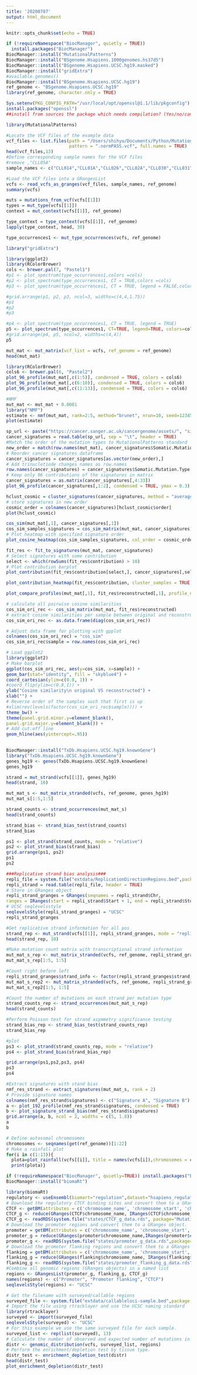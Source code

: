 ```yaml
---
title: '20200707'
output: html_document
---
```


```r
knitr::opts_chunk$set(echo = TRUE)
```

```r
if (!requireNamespace("BiocManager", quietly = TRUE))
  install.packages("BiocManager")
BiocManager::install("MutationalPatterns")
BiocManager::install("BSgenome.Hsapiens.1000genomes.hs37d5")
BiocManager::install("BSgenome.Hsapiens.UCSC.hg19.masked")
BiocManager::install("gridExtra")
#available.genomes()
BiocManager::install("BSgenome.Hsapiens.UCSC.hg19")
ref_genome <- "BSgenome.Hsapiens.UCSC.hg19"
library(ref_genome, character.only = TRUE)
```

```r
Sys.setenv(PKG_CONFIG_PATH="/usr/local/opt/openssl@1.1/lib/pkgconfig")
install.packages("openssl")
##install from sources the package which needs compilation? (Yes/no/cancel) No
```
```r
library(MutationalPatterns)
```

```r
#Locate the VCF files of the example data
vcf_files <- list.files(path = "/Users/shihyu/Documents/Python/Mutational_Pattern/CLL_WES",
                        pattern = ".normPASS.vcf", full.names = TRUE)
head(vcf_files,13)
#Define corresponding sample names for the VCF files
#remove ,"CLL05A"
sample_names <- c("CLL014","CLL01A","CLL026","CLL02A","CLL030","CLL031","CLL038","CLL040","CLL042","CLL09A","CLL213","CLL226","CLL244")

#Load the VCF files into a GRangesList
vcfs <- read_vcfs_as_granges(vcf_files, sample_names, ref_genome)
summary(vcfs)
```

```r
muts = mutations_from_vcf(vcfs[[1]])
types = mut_type(vcfs[[1]])
context = mut_context(vcfs[[1]], ref_genome)

type_context = type_context(vcfs[[1]], ref_genome)
lapply(type_context, head, 30)
```

```r
type_occurrences1 <- mut_type_occurrences(vcfs, ref_genome)
```

```r
library("gridExtra")
```

```r
library(ggplot2)
library(RColorBrewer)
cols <- brewer.pal(7, "Pastel1")
#p1 <- plot_spectrum(type_occurrences1,colors =cols)
#p2 <- plot_spectrum(type_occurrences1, CT = TRUE,colors =cols)
#p3 <- plot_spectrum(type_occurrences1, CT = TRUE, legend = FALSE,colors =cols)
```


```r
#grid.arrange(p1, p2, p3, ncol=3, widths=c(4,4,1.75))
#p1
#p2
#p3
```

```r
#p4 <- plot_spectrum(type_occurrences1, CT = TRUE, legend = TRUE)
p5 <- plot_spectrum(type_occurrences1, CT=TRUE, legend=TRUE, colors=cols)
#grid.arrange(p4, p5, ncol=2, widths=c(4,4))
p5
```

```r
mut_mat <- mut_matrix(vcf_list = vcfs, ref_genome = ref_genome)
head(mut_mat)
```

```r
library(RColorBrewer)
cols6 <- brewer.pal(6, "Pastel2")
plot_96_profile(mut_mat[,c(1:5)], condensed = TRUE, colors = cols6)
plot_96_profile(mut_mat[,c(6:10)], condensed = TRUE, colors = cols6)
plot_96_profile(mut_mat[,c(11:13)], condensed = TRUE, colors = cols6)
```

```r
#NMF
mut_mat <- mut_mat + 0.0001
library("NMF")
estimate <- nmf(mut_mat, rank=2:5, method="brunet", nrun=10, seed=123456)
plot(estimate)
```
```r

sp_url <- paste("https://cancer.sanger.ac.uk/cancergenome/assets/", "signatures_probabilities.txt", sep = "")
cancer_signatures = read.table(sp_url, sep = "\t", header = TRUE)
#Match the order of the mutation types to MutationalPatterns standard
new_order = match(row.names(mut_mat), cancer_signatures$Somatic.Mutation.Type)
# Reorder cancer signatures dataframe
cancer_signatures = cancer_signatures[as.vector(new_order),]
# Add trinucletiode changes names as row.names
row.names(cancer_signatures) = cancer_signatures$Somatic.Mutation.Type
# Keep only 96 contributions of the signatures in matrix
cancer_signatures = as.matrix(cancer_signatures[,4:33])
plot_96_profile(cancer_signatures[,1:2], condensed = TRUE, ymax = 0.3)
```

```r
hclust_cosmic = cluster_signatures(cancer_signatures, method = "average")
# store signatures in new order
cosmic_order = colnames(cancer_signatures)[hclust_cosmic$order]
plot(hclust_cosmic)
```

```r
cos_sim(mut_mat[,1], cancer_signatures[,1])
cos_sim_samples_signatures = cos_sim_matrix(mut_mat, cancer_signatures)
# Plot heatmap with specified signature order
plot_cosine_heatmap(cos_sim_samples_signatures, col_order = cosmic_order, cluster_rows = TRUE)
```

```r
fit_res <- fit_to_signatures(mut_mat, cancer_signatures)
# Select signatures with some contribution
select <- which(rowSums(fit_res$contribution) > 10)
# Plot contribution barplot
plot_contribution(fit_res$contribution[select,], cancer_signatures[,select], coord_flip = FALSE, mode = "absolute")
```

```r
plot_contribution_heatmap(fit_res$contribution, cluster_samples = TRUE, method = "complete")
```

```r
plot_compare_profiles(mut_mat[,1], fit_res$reconstructed[,1], profile_names = c("Original", "Reconstructed"), condensed = TRUE)
```

```r
# calculate all pairwise cosine similarities
cos_sim_ori_rec <- cos_sim_matrix(mut_mat, fit_res$reconstructed)
# extract cosine similarities per sample between original and reconstructed
cos_sim_ori_rec <- as.data.frame(diag(cos_sim_ori_rec))

# Adjust data frame for plotting with gpplot
colnames(cos_sim_ori_rec) = "cos_sim"
cos_sim_ori_rec$sample = row.names(cos_sim_ori_rec)

# Load ggplot2
library(ggplot2)
# Make barplot
ggplot(cos_sim_ori_rec, aes(y=cos_sim, x=sample)) +
geom_bar(stat="identity", fill = "skyblue4") +
coord_cartesian(ylim=c(0.8, 1)) +
#coord_flip(ylim=c(0.8,1)) +
ylab("Cosine similarity\n original VS reconstructed") +
xlab("") +
# Reverse order of the samples such that first is up
#xlim(rev(levels(factor(cos_sim_ori_rec$sample)))) +
theme_bw() +
theme(panel.grid.minor.y=element_blank(),
panel.grid.major.y=element_blank()) +
# Add cut.off line
geom_hline(aes(yintercept=.95))
  
```

```r
BiocManager::install("TxDb.Hsapiens.UCSC.hg19.knownGene")
library("TxDb.Hsapiens.UCSC.hg19.knownGene")
genes_hg19 <- genes(TxDb.Hsapiens.UCSC.hg19.knownGene)
genes_hg19
```

```r
strand = mut_strand(vcfs[[1]], genes_hg19)
head(strand, 10)
```

```r
mut_mat_s <- mut_matrix_stranded(vcfs, ref_genome, genes_hg19)
mut_mat_s[1:5,1:5]
```

```r
strand_counts <- strand_occurrences(mut_mat_s)
head(strand_counts)
```

```r
strand_bias <- strand_bias_test(strand_counts)
strand_bias
```

```r
ps1 <- plot_strand(strand_counts, mode = "relative")
ps2 <- plot_strand_bias(strand_bias)
grid.arrange(ps1, ps2)
ps1
ps2
```

```r
###Replicative strand bias analysis###
repli_file = system.file("extdata/ReplicationDirectionRegions.bed",package = "MutationalPatterns")
repli_strand = read.table(repli_file, header = TRUE)
# Store in GRanges object
repli_strand_granges = GRanges(seqnames = repli_strand$Chr,
ranges = IRanges(start = repli_strand$Start + 1, end = repli_strand$Stop), strand_info = repli_strand$Class)
# UCSC seqlevelsstyle
seqlevelsStyle(repli_strand_granges) = "UCSC"
repli_strand_granges

#Get replicative strand information for all pos
strand_rep <- mut_strand(vcfs[[1]], repli_strand_granges, mode = "replication")
head(strand_rep, 10)

#Make mutation count matrix with transcriptional strand information
mut_mat_s_rep <- mut_matrix_stranded(vcfs, ref_genome, repli_strand_granges, mode = "replication")
mut_mat_s_rep[1:5, 1:5]

#Count right before left
repli_strand_granges$strand_info <- factor(repli_strand_granges$strand_info,levels = c("right", "left"))
mut_mat_s_rep2 <- mut_matrix_stranded(vcfs, ref_genome, repli_strand_granges,mode = "replication")
mut_mat_s_rep2[1:5, 1:5]

#Count the number of mutations on each strand per mutation type
strand_counts_rep <- strand_occurrences(mut_mat_s_rep)
head(strand_counts)

#Perform Poisson test for strand asymmetry significance testing
strand_bias_rep <- strand_bias_test(strand_counts_rep)
strand_bias_rep

#plot
ps3 <- plot_strand(strand_counts_rep, mode = "relative")
ps4 <- plot_strand_bias(strand_bias_rep)

grid.arrange(ps1,ps2,ps3, ps4)
ps3
ps4
```

```r
#Extract signatures with stand bias
nmf_res_strand <- extract_signatures(mut_mat_s, rank = 2)
# Provide signature names
colnames(nmf_res_strand$signatures) <- c("Signature A", "Signature B")
a <- plot_192_profile(nmf_res_strand$signatures, condensed = TRUE)
b <- plot_signature_strand_bias(nmf_res_strand$signatures)
grid.arrange(a, b, ncol = 2, widths = c(5, 1.8))
a
b
```

```r
# Define autosomal chromosomes
chromosomes <- seqnames(get(ref_genome))[1:22]
# Make a rainfall plot
for(i in c(1:13)){
  plota=plot_rainfall(vcfs[[i]], title = names(vcfs[i]),chromosomes = chromosomes, cex = 1.5, ylim = 1e+09)
  print(plota)}

```

```r
if (!requireNamespace("BiocManager", quietly=TRUE)) install.packages("BiocManager")
BiocManager::install("biomaRt")
```

```r
library(biomaRt)
regulatory <- useEnsembl(biomart="regulation",dataset="hsapiens_regulatory_feature",GRCh = 37)
# Download the regulatory CTCF binding sites and convert them to a GRanges object.
CTCF <- getBM(attributes = c('chromosome_name', 'chromosome_start', 'chromosome_end', 'feature_type_name'), filters = "regulatory_feature_type_name", values = "CTCF Binding Site", mart = regulatory)
CTCF_g <- reduce(GRanges(CTCF$chromosome_name, IRanges(CTCF$chromosome_start,CTCF$chromosome_end)))
CTCF_g <- readRDS(system.file("states/CTCF_g_data.rds", package="MutationalPatterns"))
# Download the promoter regions and convert them to a GRanges object.
promoter = getBM(attributes = c('chromosome_name', 'chromosome_start','chromosome_end', 'feature_type_name'), filters = "regulatory_feature_type_name", values = "Promoter",mart = regulatory)
promoter_g = reduce(GRanges(promoter$chromosome_name,IRanges(promoter$chromosome_start, promoter$chromosome_end)))
promoter_g <- readRDS(system.file("states/promoter_g_data.rds",package="MutationalPatterns"))
# Download the promoter flanking regions and convert them to a GRanges object.
flanking = getBM(attributes = c('chromosome_name', 'chromosome_start','chromosome_end','feature_type_name'), filters= "regulatory_feature_type_name", values = "Promoter Flanking Region",mart = regulatory)
flanking_g = reduce(GRanges(flanking$chromosome_name, IRanges(flanking$chromosome_start, flanking$chromosome_end)))
flanking_g <- readRDS(system.file("states/promoter_flanking_g_data.rds", package="MutationalPatterns"))
#Combine all genomic regions (GRanges objects) in a named list
regions <- GRangesList(promoter_g, flanking_g, CTCF_g)
names(regions) <- c("Promoter", "Promoter flanking", "CTCF")
seqlevelsStyle(regions) <- "UCSC"
```

```r
# Get the filename with surveyed/callable regions
surveyed_file <- system.file("extdata/callableloci-sample.bed",package = "MutationalPatterns")
# Import the file using rtracklayer and use the UCSC naming standard
library(rtracklayer)
surveyed <- import(surveyed_file)
seqlevelsStyle(surveyed) <- "UCSC"
# For this example we use the same surveyed file for each sample.
surveyed_list <- rep(list(surveyed), 13)
# Calculate the number of observed and expected number of mutations in each genomic regions for each sample.
distr <- genomic_distribution(vcfs, surveyed_list, regions)
# Perform the enrichment/depletion test by tissue type.
distr_test <- enrichment_depletion_test(distr)
head(distr_test)
plot_enrichment_depletion(distr_test)
```

